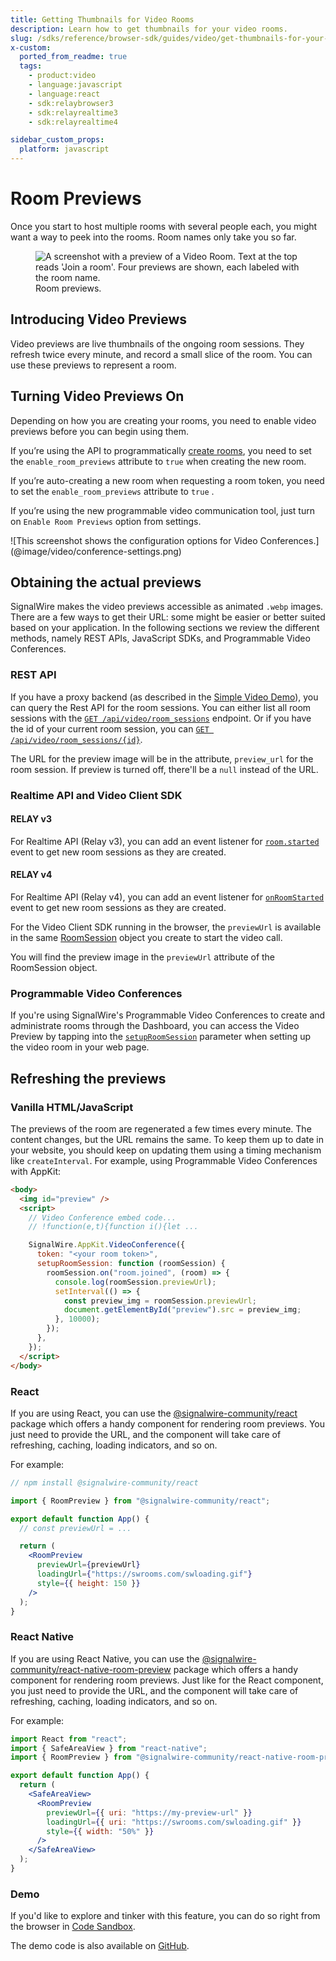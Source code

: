 ```yaml
---
title: Getting Thumbnails for Video Rooms
description: Learn how to get thumbnails for your video rooms.
slug: /sdks/reference/browser-sdk/guides/video/get-thumbnails-for-your-video-calls
x-custom:
  ported_from_readme: true
  tags:
    - product:video
    - language:javascript
    - language:react
    - sdk:relaybrowser3
    - sdk:relayrealtime3
    - sdk:relayrealtime4

sidebar_custom_props:
  platform: javascript
---
```


# Room Previews

Once you start to host multiple rooms with several people each, you might want a way to peek into the rooms. Room names only take you so far.

<figure>
  <img
    className="img-600"
    src={require("./00dc9ac-Screen_Shot_2022-03-24_at_21.45.18.webP").default}
    alt="A screenshot with a preview of a Video Room. Text at the top reads 'Join a room'. Four previews are shown, each labeled with the room name."
  />
  <figcaption>Room previews.</figcaption>
</figure>

## Introducing Video Previews

Video previews are live thumbnails of the ongoing room sessions. They refresh twice every minute, and record a small slice of the room. You can use these previews to represent a room.

## Turning Video Previews On

Depending on how you are creating your rooms, you need to enable video previews before you can begin using them.

If you’re using the API to programmatically [create rooms](/rest/signalwire-rest/endpoints/video/create-room), you need to set the `enable_room_previews` attribute to `true` when creating the new room.

If you’re auto-creating a new room when requesting a room token, you need to set the `enable_room_previews` attribute to `true` .

If you’re using the new programmable video communication tool, just turn on `Enable Room Previews` option from settings.

<Frame caption="Turning room previews on from the UI.">
![This screenshot shows the configuration options for Video Conferences.](@image/video/conference-settings.png)
</Frame>


## Obtaining the actual previews

SignalWire makes the video previews accessible as animated `.webp` images. There
are a few ways to get their URL: some might be easier or better suited based on
your application. In the following sections we review the different methods,
namely REST APIs, JavaScript SDKs, and Programmable Video Conferences.

### REST API

If you have a proxy backend (as described in the [Simple Video Demo](/video/getting-started/simple-video-demo)), you can query the Rest API for the room sessions. You can either list all room sessions with the [`GET /api/video/room_sessions`](/rest/signalwire-rest/endpoints/video/list-room-sessions) endpoint. Or if you have the id of your current room session, you can [`GET /api/video/room_sessions/{id}`](/rest/signalwire-rest/endpoints/video/get-room-session).

The URL for the preview image will be in the attribute, `preview_url` for the room session. If preview is turned off, there'll be a `null` instead of the URL.

### Realtime API and Video Client SDK

#### RELAY v3

For Realtime API (Relay v3), you can add an event listener for
[`room.started`](docs/sdks/reference/realtime-sdk/relay-v3/video/video-client.mdx#roomstarted)
event to get new room sessions as they are created.

#### RELAY v4

For Realtime API (Relay v4), you can add an event listener for
[`onRoomStarted`](/sdks/reference/realtime-sdk/relay-v4/video/video-roomsession#onroomstarted)
event to get new room sessions as they are created.

For the Video Client SDK running in the browser, the `previewUrl` is available in the same [RoomSession](docs/sdks/reference/browser-sdk/video/video-roomsession.mdx) object you create to start the video call.

You will find the preview image in the `previewUrl` attribute of the RoomSession object.

### Programmable Video Conferences

If you're using SignalWire's Programmable Video Conferences to create and administrate rooms through the Dashboard, you can access the Video Preview by tapping into the [`setupRoomSession`](/video/getting-started/video-conferences#technical-reference) parameter when setting up the video room in your web page.

## Refreshing the previews

### Vanilla HTML/JavaScript

The previews of the room are regenerated a few times every minute. The content
changes, but the URL remains the same. To keep them up to date in your website,
you should keep on updating them using a timing mechanism like `createInterval`.
For example, using Programmable Video Conferences with AppKit:

```html
<body>
  <img id="preview" />
  <script>
    // Video Conference embed code...
    // !function(e,t){function i(){let ...

    SignalWire.AppKit.VideoConference({
      token: "<your room token>",
      setupRoomSession: function (roomSession) {
        roomSession.on("room.joined", (room) => {
          console.log(roomSession.previewUrl);
          setInterval(() => {
            const preview_img = roomSession.previewUrl;
            document.getElementById("preview").src = preview_img;
          }, 10000);
        });
      },
    });
  </script>
</body>
```

### React

If you are using React, you can use the
[@signalwire-community/react](https://signalwire-community.github.io/docs/react/)
package which offers a handy component for rendering room previews. You just
need to provide the URL, and the component will take care of refreshing,
caching, loading indicators, and so on.

For example:

```jsx
// npm install @signalwire-community/react

import { RoomPreview } from "@signalwire-community/react";

export default function App() {
  // const previewUrl = ...

  return (
    <RoomPreview
      previewUrl={previewUrl}
      loadingUrl={"https://swrooms.com/swloading.gif"}
      style={{ height: 150 }}
    />
  );
}
```

### React Native

If you are using React Native, you can use the
[@signalwire-community/react-native-room-preview](https://signalwire-community.github.io/docs/react-native/components/roompreview/)
package which offers a handy component for rendering room previews. Just like
for the React component, you just need to provide the URL, and the component
will take care of refreshing, caching, loading indicators, and so on.

For example:

```jsx
import React from "react";
import { SafeAreaView } from "react-native";
import { RoomPreview } from "@signalwire-community/react-native-room-preview";

export default function App() {
  return (
    <SafeAreaView>
      <RoomPreview
        previewUrl={{ uri: "https://my-preview-url" }}
        loadingUrl={{ uri: "https://swrooms.com/swloading.gif" }}
        style={{ width: "50%" }}
      />
    </SafeAreaView>
  );
}
```

### Demo

If you'd like to explore and tinker with this feature, you can do so right from the browser in [Code Sandbox](https://codesandbox.io/s/room-preview-demo-zb2urs).

The demo code is also available on [GitHub](https://github.com/signalwire/guides/tree/main/Video/Room%20Preview%20Demo).
